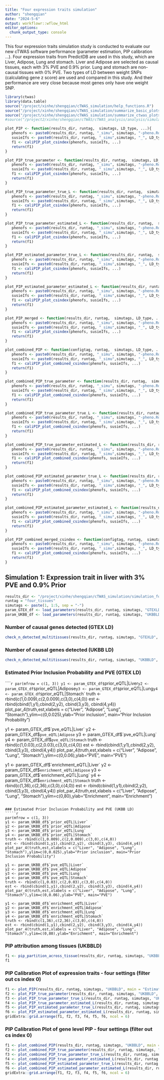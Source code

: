 ```yaml
---
title: "Four expression traits simulation"
author: "shengqian"
date: "2024-5-6"
output: workflowr::wflow_html
editor_options:
  chunk_output_type: console
---
```


This four expression traits simulation study is conducted to evaluate our new cTWAS software performance (parameter estimation, PIP calibration ...). Four expression traits from PredictDB are used in this study, which are Liver, Adipose, Lung and stomach. Liver and Adipose are selected as causal tissues, each with 3% PVE and 0.9% prior. Lung and stomach are non-causal tissues with 0% PVE. Two types of LD between weight SNPs (calculating gene z score) are used and compared in this study. And their performance are very close because most genes only have one weight SNP.  

```r
library(ctwas)
library(data.table)
source("/project/xinhe/shengqian/cTWAS_simulation/help_functions.R")
source("/project/xinhe/shengqian/cTWAS_simulation/summarize_basic_plots.R")
source("/project/xinhe/shengqian/cTWAS_simulation/summarize_ctwas_plots.R")
#source("/project2/xinhe/shengqian/cTWAS/cTWAS_analysis/analysis/simulation_help_functions.R")

plot_PIP <- function(results_dir, runtag,  simutags, LD_type, ...){
   phenofs <- paste0(results_dir, runtag, "_simu", simutags, "-pheno.Rd")
   susieIfs <- paste0(results_dir, runtag, "_simu",simutags, "_", LD_type, ".finemap_regions.res.RDS")
   f1 <- caliPIP_plot_csindex(phenofs, susieIfs, ...) 
   return(f1)
}

plot_PIP_true_parameter <- function(results_dir, runtag,  simutags, LD_type, ...){
   phenofs <- paste0(results_dir, runtag, "_simu", simutags, "-pheno.Rd")
   susieIfs <- paste0(results_dir, runtag, "_simu",simutags, "_", LD_type, ".finemap_regions.true.parameter.res.RDS")
   f1 <- caliPIP_plot_csindex(phenofs, susieIfs, ...) 
   return(f1)
}

plot_PIP_true_parameter_true_L <- function(results_dir, runtag,  simutags, LD_type, ...){
   phenofs <- paste0(results_dir, runtag, "_simu", simutags, "-pheno.Rd")
   susieIfs <- paste0(results_dir, runtag, "_simu",simutags, "_", LD_type, ".finemap_regions.true.parameter.true.effects.res.RDS")
   f1 <- caliPIP_plot_csindex(phenofs, susieIfs, ...) 
   return(f1)
}

plot_PIP_true_parameter_estimated_L <- function(results_dir, runtag,  simutags, LD_type, ...){
   phenofs <- paste0(results_dir, runtag, "_simu", simutags, "-pheno.Rd")
   susieIfs <- paste0(results_dir, runtag, "_simu",simutags, "_", LD_type, ".finemap_regions.true.parameter.estimated.effects.res.RDS")
   f1 <- caliPIP_plot_csindex(phenofs, susieIfs, ...) 
   return(f1)
}

plot_PIP_estimated_parameter_true_L <- function(results_dir, runtag,  simutags, LD_type, ...){
   phenofs <- paste0(results_dir, runtag, "_simu", simutags, "-pheno.Rd")
   susieIfs <- paste0(results_dir, runtag, "_simu",simutags, "_", LD_type, ".finemap_regions.estimated.parameter.true.effects.res.RDS")
   f1 <- caliPIP_plot_csindex(phenofs, susieIfs, ...) 
   return(f1)
}

plot_PIP_estimated_parameter_estimated_L <- function(results_dir, runtag,  simutags, LD_type, ...){
   phenofs <- paste0(results_dir, runtag, "_simu", simutags, "-pheno.Rd")
   susieIfs <- paste0(results_dir, runtag, "_simu",simutags, "_", LD_type, ".finemap_regions.estimated.parameter.estimated.effects.res.RDS")
   f1 <- caliPIP_plot_csindex(phenofs, susieIfs, ...) 
   return(f1)
}

plot_PIP_merged <- function(results_dir, runtag,  simutags, LD_type, ...){
   phenofs <- paste0(results_dir, runtag, "_simu", simutags, "-pheno.Rd")
   susieIfs <- paste0(results_dir, runtag, "_simu",simutags, "_", LD_type,".finemap_merged_regions.res.RDS")
   f1 <- caliPIP_plot_csindex(phenofs, susieIfs, ...) 
   return(f1)
}

plot_combined_PIP <- function(configtag, runtag,  simutags, LD_type, ...){
   phenofs <- paste0(results_dir, runtag, "_simu", simutags, "-pheno.Rd")
   susieIfs <- paste0(results_dir, runtag, "_simu",simutags, "_", LD_type, ".finemap_regions.res.RDS")
   f1 <- caliPIP_plot_combined_csindex(phenofs, susieIfs, ...) 
   return(f1)
}

plot_combined_PIP_true_parameter <- function(results_dir, runtag,  simutags, LD_type, ...){
   phenofs <- paste0(results_dir, runtag, "_simu", simutags, "-pheno.Rd")
   susieIfs <- paste0(results_dir, runtag, "_simu",simutags, "_", LD_type, ".finemap_regions.true.parameter.res.RDS")
   f1 <- caliPIP_plot_combined_csindex(phenofs, susieIfs, ...) 
   return(f1)
}

plot_combined_PIP_true_parameter_true_L <- function(results_dir, runtag,  simutags, LD_type, ...){
   phenofs <- paste0(results_dir, runtag, "_simu", simutags, "-pheno.Rd")
   susieIfs <- paste0(results_dir, runtag, "_simu",simutags, "_", LD_type, ".finemap_regions.true.parameter.true.effects.res.RDS")
   f1 <- caliPIP_plot_combined_csindex(phenofs, susieIfs, ...) 
   return(f1)
}

plot_combined_PIP_true_parameter_estimated_L <- function(results_dir, runtag,  simutags, LD_type, ...){
   phenofs <- paste0(results_dir, runtag, "_simu", simutags, "-pheno.Rd")
   susieIfs <- paste0(results_dir, runtag, "_simu",simutags, "_", LD_type, ".finemap_regions.true.parameter.estimated.effects.res.RDS")
   f1 <- caliPIP_plot_combined_csindex(phenofs, susieIfs, ...) 
   return(f1)
}

plot_combined_PIP_estimated_parameter_true_L <- function(results_dir, runtag,  simutags, LD_type, ...){
   phenofs <- paste0(results_dir, runtag, "_simu", simutags, "-pheno.Rd")
   susieIfs <- paste0(results_dir, runtag, "_simu",simutags, "_", LD_type, ".finemap_regions.estimated.parameter.true.effects.res.RDS")
   f1 <- caliPIP_plot_combined_csindex(phenofs, susieIfs, ...) 
   return(f1)
}

plot_combined_PIP_estimated_parameter_estimated_L <- function(results_dir, runtag,  simutags, LD_type, ...){
   phenofs <- paste0(results_dir, runtag, "_simu", simutags, "-pheno.Rd")
   susieIfs <- paste0(results_dir, runtag, "_simu",simutags, "_", LD_type, ".finemap_regions.estimated.parameter.estimated.effects.res.RDS")
   f1 <- caliPIP_plot_combined_csindex(phenofs, susieIfs, ...) 
   return(f1)
}

plot_PIP_combined_merged_csindex <- function(configtag, runtag,  simutags, LD_type, ...){
   phenofs <- paste0(results_dir, runtag, "_simu", simutags, "-pheno.Rd")
   susieIfs <- paste0(results_dir, runtag, "_simu",simutags, "_", LD_type, ".finemap_merged_regions.res.RDS")
   f1 <- caliPIP_plot_combined_csindex(phenofs, susieIfs, ...) 
   return(f1)
}
```


## Simulation 1: Expression trait in liver with 3% PVE and 0.9% Prior

```r
results_dir <- "/project/xinhe/shengqian/cTWAS_simulation/simulation_four_tissues_expression/"
runtag = "four_tissues"
simutags <- paste(1, 1:5, sep = "-")
param_GTEX_df <- load_parameters(results_dir, runtag, simutags, "GTEXLD")
param_UKBB_df <- load_parameters(results_dir, runtag, simutags, "UKBBLD")
```

### Number of causal genes detected (GTEX LD)
```r
check_n_detected_multitissues(results_dir, runtag, simutags, "GTEXLD", PIP_threshold = 0.8)
```

### Number of causal genes detected (UKBB LD)
```r
check_n_detected_multitissues(results_dir, runtag, simutags, "UKBBLD", PIP_threshold = 0.8)
```

### Estimated Prior Inclusion Probability and PVE (GTEX LD)
`````r
par(mfrow = c(1, 3))
y1 <- param_GTEX_df$`prior_eQTL|Liver`
y2 <- param_GTEX_df$`prior_eQTL|Adipose`
y3 <- param_GTEX_df$`prior_eQTL|Lung`
y4 <- param_GTEX_df$`prior_eQTL|Stomach`
truth <- rbind(c(1,0.009),c(2,0.009),c(3,0),c(4,0))
est <- rbind(cbind(1,y1),cbind(2,y2), cbind(3,y3), cbind(4,y4))
plot_par_4(truth,est,xlabels = c("Liver", "Adipose", "Lung", "Stomach"),ylim=c(0,0.025),ylab="Prior inclusion", main="Prior Inclusion Probability")

y1 <- param_GTEX_df$`pve_eQTL|Liver`
y2 <- param_GTEX_df$`pve_eQTL|Adipose`
y3 <- param_GTEX_df$`pve_eQTL|Lung`
y4 <- param_GTEX_df$`pve_eQTL|Stomach`
truth <- rbind(c(1,0.03),c(2,0.03),c(3,0),c(4,0))
est <- rbind(cbind(1,y1),cbind(2,y2), cbind(3,y3), cbind(4,y4))
plot_par_4(truth,est,xlabels = c("Liver", "Adipose", "Lung", "Stomach"),ylim=c(0,0.06),ylab="PVE", main="PVE")

y1 <- param_GTEX_df$`enrichment_eQTL|Liver`
y2 <- param_GTEX_df$`enrichment_eQTL|Adipose`
y3 <- param_GTEX_df$`enrichment_eQTL|Lung`
y4 <- param_GTEX_df$`enrichment_eQTL|Stomach`
truth <- rbind(c(1,36),c(2,36),c(3,0),c(4,0))
est <- rbind(cbind(1,y1),cbind(2,y2), cbind(3,y3), cbind(4,y4))
plot_par_4(truth,est,xlabels = c("Liver", "Adipose", "Lung", "Stomach"),ylim=c(0,80),ylab="Enrichment", main="Enrichment")
```

### Estimated Prior Inclusion Probability and PVE (UKBB LD)
`````r
par(mfrow = c(1, 3))
y1 <- param_UKBB_df$`prior_eQTL|Liver`
y2 <- param_UKBB_df$`prior_eQTL|Adipose`
y3 <- param_UKBB_df$`prior_eQTL|Lung`
y4 <- param_UKBB_df$`prior_eQTL|Stomach`
truth <- rbind(c(1,0.009),c(2,0.009),c(3,0),c(4,0))
est <- rbind(cbind(1,y1),cbind(2,y2), cbind(3,y3), cbind(4,y4))
plot_par_4(truth,est,xlabels = c("Liver", "Adipose", "Lung", "Stomach"),ylim=c(0,0.025),ylab="Prior inclusion", main="Prior Inclusion Probability")

y1 <- param_UKBB_df$`pve_eQTL|Liver`
y2 <- param_UKBB_df$`pve_eQTL|Adipose`
y3 <- param_UKBB_df$`pve_eQTL|Lung`
y4 <- param_UKBB_df$`pve_eQTL|Stomach`
truth <- rbind(c(1,0.03),c(2,0.03),c(3,0),c(4,0))
est <- rbind(cbind(1,y1),cbind(2,y2), cbind(3,y3), cbind(4,y4))
plot_par_4(truth,est,xlabels = c("Liver", "Adipose", "Lung", "Stomach"),ylim=c(0,0.06),ylab="PVE", main="PVE")

y1 <- param_UKBB_df$`enrichment_eQTL|Liver`
y2 <- param_UKBB_df$`enrichment_eQTL|Adipose`
y3 <- param_UKBB_df$`enrichment_eQTL|Lung`
y4 <- param_UKBB_df$`enrichment_eQTL|Stomach`
truth <- rbind(c(1,36),c(2,36),c(3,0),c(4,0))
est <- rbind(cbind(1,y1),cbind(2,y2), cbind(3,y3), cbind(4,y4))
plot_par_4(truth,est,xlabels = c("Liver", "Adipose", "Lung", "Stomach"),ylim=c(0,80),ylab="Enrichment", main="Enrichment")
```

### PIP attribution among tissues (UKBBLD)
```r
f1 <- pip_partition_across_tissue(results_dir, runtag, simutags, "UKBBLD", PIP_threshold = 0.8)
f1
```

### PIP Calibration Plot of expression traits - four settings (filter out cs index 0)
```r
f1 <- plot_PIP(results_dir, runtag, simutags, "UKBBLD", main = "Estimated Parameter Default L")
f2 <- plot_PIP_true_parameter(results_dir, runtag, simutags, "UKBBLD", main = "True Parameter Default L")
f3 <- plot_PIP_true_parameter_true_L(results_dir, runtag, simutags, "UKBBLD", main = "True Parameter True L")
f4 <- plot_PIP_true_parameter_estimated_L(results_dir, runtag, simutags, "UKBBLD", main = "True Parameter Estimated L")
f5 <- plot_PIP_estimated_parameter_true_L(results_dir, runtag, simutags, "UKBBLD", main = "Estimated Parameter True L")
f6 <- plot_PIP_estimated_parameter_estimated_L(results_dir, runtag, simutags, "UKBBLD", main = "Estimated Parameter Estimated L")
gridExtra::grid.arrange(f1, f2, f3, f4, f5, f6, ncol = 6)
```

### PIP Calibration Plot of gene level PIP - four settings (filter out cs index 0)
```r
f1 <- plot_combined_PIP(results_dir, runtag, simutags, "UKBBLD", main = "Estimated Parameter Default L")
f2 <- plot_combined_PIP_true_parameter(results_dir, runtag, simutags, "UKBBLD", main = "True Parameter Default L")
f3 <- plot_combined_PIP_true_parameter_true_L(results_dir, runtag, simutags, "UKBBLD", main = "True Parameter True L")
f4 <- plot_combined_PIP_true_parameter_estimated_L(results_dir, runtag, simutags, "UKBBLD", main = "True Parameter Estimated L")
f5 <- plot_combined_PIP_estimated_parameter_true_L(results_dir, runtag, simutags, "UKBBLD", main = "Estimated Parameter True L")
f6 <- plot_combined_PIP_estimated_parameter_estimated_L(results_dir, runtag, simutags, "UKBBLD", main = "Estimated Parameter Estimated L")
gridExtra::grid.arrange(f1, f2, f3, f4, f5, f6, ncol = 6)
```
